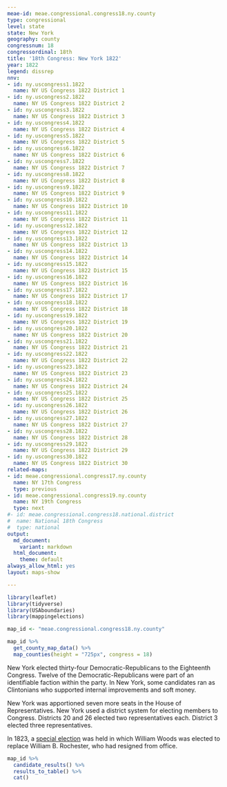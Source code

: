 ```yaml
---
meae-id: meae.congressional.congress18.ny.county
type: congressional
level: state
state: New York
geography: county
congressnum: 18
congressordinal: 18th
title: '18th Congress: New York 1822'
year: 1822
legend: dissrep
nnv:
- id: ny.uscongress1.1822
  name: NY US Congress 1822 District 1
- id: ny.uscongress2.1822
  name: NY US Congress 1822 District 2
- id: ny.uscongress3.1822
  name: NY US Congress 1822 District 3
- id: ny.uscongress4.1822
  name: NY US Congress 1822 District 4
- id: ny.uscongress5.1822
  name: NY US Congress 1822 District 5
- id: ny.uscongress6.1822
  name: NY US Congress 1822 District 6
- id: ny.uscongress7.1822
  name: NY US Congress 1822 District 7
- id: ny.uscongress8.1822
  name: NY US Congress 1822 District 8
- id: ny.uscongress9.1822
  name: NY US Congress 1822 District 9
- id: ny.uscongress10.1822
  name: NY US Congress 1822 District 10
- id: ny.uscongress11.1822
  name: NY US Congress 1822 District 11
- id: ny.uscongress12.1822
  name: NY US Congress 1822 District 12
- id: ny.uscongress13.1822
  name: NY US Congress 1822 District 13
- id: ny.uscongress14.1822
  name: NY US Congress 1822 District 14
- id: ny.uscongress15.1822
  name: NY US Congress 1822 District 15
- id: ny.uscongress16.1822
  name: NY US Congress 1822 District 16
- id: ny.uscongress17.1822
  name: NY US Congress 1822 District 17
- id: ny.uscongress18.1822
  name: NY US Congress 1822 District 18
- id: ny.uscongress19.1822
  name: NY US Congress 1822 District 19
- id: ny.uscongress20.1822
  name: NY US Congress 1822 District 20
- id: ny.uscongress21.1822
  name: NY US Congress 1822 District 21
- id: ny.uscongress22.1822
  name: NY US Congress 1822 District 22
- id: ny.uscongress23.1822
  name: NY US Congress 1822 District 23
- id: ny.uscongress24.1822
  name: NY US Congress 1822 District 24
- id: ny.uscongress25.1822
  name: NY US Congress 1822 District 25
- id: ny.uscongress26.1822
  name: NY US Congress 1822 District 26
- id: ny.uscongress27.1822
  name: NY US Congress 1822 District 27
- id: ny.uscongress28.1822
  name: NY US Congress 1822 District 28
- id: ny.uscongress29.1822
  name: NY US Congress 1822 District 29
- id: ny.uscongress30.1822
  name: NY US Congress 1822 District 30
related-maps:
- id: meae.congressional.congress17.ny.county
  name: NY 17th Congress
  type: previous
- id: meae.congressional.congress19.ny.county
  name: NY 19th Congress
  type: next
#- id: meae.congressional.congress18.national.district
#  name: National 18th Congress
#  type: national
output:
  md_document:
    variant: markdown
  html_document:
    theme: default
always_allow_html: yes
layout: maps-show

---
```


```r
library(leaflet)
library(tidyverse)
library(USAboundaries)
library(mappingelections)

map_id <- "meae.congressional.congress18.ny.county"
```

<div class="map">

```r
map_id %>%
  get_county_map_data() %>%
  map_counties(height = "725px", congress = 18)
```

</div>

New York elected thirty-four Democratic-Republicans to the Eighteenth Congress. Twelve of the Democratic-Republicans were part of an identifiable faction within the party. In New York, some candidates ran as Clintonians who supported internal improvements and soft money. 

New York was apportioned seven more seats in the House of Representatives. New York used a district system for electing members to Congress. Districts 20 and 26 elected two representatives each. District 3 elected three representatives.

In 1823, a [special election](https://elections.lib.tufts.edu/catalog/tufts:ny.congress.1823) was held in which William Woods was elected to replace William B. Rochester, who had resigned from office.

<div class="results-table">

```r
map_id %>%
  candidate_results() %>%
  results_to_table() %>%
  cat()
```

</div>
